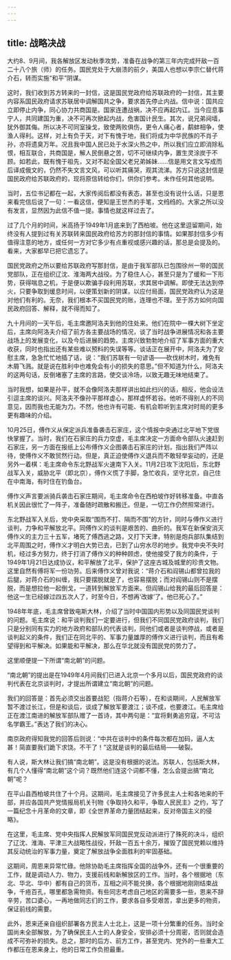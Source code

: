 ```yaml
---
---
---
```

title: 战略决战
---





大约8、9月间，我各解放区发动秋季攻势，准备在战争的第三年内完成歼敌一百二十八个旅（师）的任务。国民党处于大崩溃的前夕，美国人也想以李宗仁替代蒋介石，转而实施“和平”阴谋。

这时，我们收到苏方转来的一封信，这是国民党政府给苏联政府的一封信，其主要内容系国民政府请求苏联居中调解国共之争，要求首先停止内战。信中说：国共应立即停止内争，同心协力共商国是。国家连遭战祸，决不应再起内讧。当今应息事宁人，共同建国为重，决不可再次掀起内战，危害国计民生。其次，说兄弟阋墙，犹外御其侮。所以决不可同室操戈，致使两败俱伤，更令人痛心者，鹬蚌相争，使渔人得利。这样，对上有负于天，对下有愧于地，我们将成为中华民族的不肖子孙，亦将遗臭万年。况且我中国人民已处于水深火热之中，所以我们应立即消除私恨，相互联合，共商国是，解人民倒悬之苦，切不可继续内争，置生灵涂炭于不顾。如若此，既有愧于祖先，又对不起全国父老兄弟姊妹……信是用文言文写成而后译成俄文的，仍然不失文言文风，可以听其痛哭，观其流涕。苏方只说这封信是国民政府给苏联政府的，现将原信转给你们，供你们参考。未作任何其他说明。

当时，五位书记都在一起，大家传阅后都没有表态，甚至也没有说什么话，只是恩来看完信后说了一句：一看这信，便知是王世杰的手笔，文绉绉的。大家之所以没有发言，显然因为此信不值一提。事情也就这样过去了。

过了几个月的时间，米高扬于1949年1月底来到了西柏坡。他在这里逗留期间，始终没有人提到过有关苏联转来国民政府给苏方的那封信的事情。如果那封信多少有值得注意的地方，或任何一方对它多少有点重视或感兴趣的话，那总是会提及的。看来，大家都早已把它遗忘了。

国民党政府之所以要给苏联政府写那封信，是由于我军部队已包围徐州一带的国民党部队，正在组织辽沈、淮海两大战役。为了稳住人心，甚至只是为了缓和一下形势，获得喘息之机，于是便以欺骗手段利用苏联，求其居中调解。即使无法达到停火，只要争取到缓息时间，以便策划新的阴谋，以应付局面，国民党政府认为这是对他们有利的。无奈，我们根本不买国民党的账，连理也不理。至于苏方如何向国民政府回答、解释，就不得而知了。

九十月间的一天午后，毛主席邀阿洛夫到他的住处来。他们在院中一棵大树下坐定后，主席向阿洛夫介绍了前方各主要战场的情况，谈了当时战争进展情况和各主要战场上的发展变化，以及今后进展的趋势。主席兴致勃勃地介绍了军事方面的重大收获，同时也指出还有某些难以预料的失误等等。谈话正在展开中，阿洛夫为了安慰主席，急急忙忙地插了话，说：“我们苏联有一句谚语——砍伐树木时，难免有木屑飞溅。就是说在胜利中也难免会有小的损失的意思。”但不知道为什么，阿洛夫的这两句话，反倒堵塞了主席的言路，使交谈冷场，以致无趣无味地结束了。

当时我想，如果是孙平，就不会像阿洛夫那样讲出如此扫兴的话，相反，他会设法引逗主席的谈兴。阿洛夫不像孙平那样虚心，那样虚怀若谷。他听不得别人的不同意见，因而我也无能为力。不然，他也许有可能、有机会聆听到主席对时局的更多更有趣味的介绍。

10月25日，傅作义从保定派兵准备袭击石家庄，这个情报中央通过北平地下党很快掌握了。当时，我们在石家庄的兵力空虚，毛主席决定一方面命令部队火速赶到石家庄，另一方面在报纸上公布傅作义企图袭击石家庄的计划，指出我们严阵以待，使傅作义不敢贸然行动。但是，真正迫使傅作义退兵而不敢轻举妄动的，还是另外一着棋：毛主席命令东北野战军火速南下入关。11月2日攻下沈阳后，东北野战军入关，威胁北平（即北京），傅作义慌了手脚，急忙收兵，坚守北京，自己住在中南海，有时住在钓鱼台。

傅作义声言要派骑兵袭击石家庄期间，毛主席命令在西柏坡作好转移准备。中直各机关因此很忙了一阵子，准备随时疏散和搬迁。但是，一切工作仍然照常进行。

东北野战军入关后，党中央采取“围而不打、隔而不围”的方针，同时与傅作义进行谈判，力争和平解放北平。同傅作义的谈判是艰苦的、曲折的。我军在新保安消灭傅作义的主力三十五军，堵死了傅西逃之路，又打下天津，特别是炮兵部队集结到北平周围之时，傅作义才明白大势已去，已到了山穷水尽的地步。我党中央不失时机，经过多方努力，终于打消了傅作义的种种顾虑，使他接受了我方的条件，于1949年1月21日达成协议，和平解放了北平，保护了这座古城及城里的珍贵文物。这里自然有傅将军一份功劳。后来傅作义曾对我说：“蒋介石和阎锡山都曾拉我的后腿，对蒋介石的纠缠，我只要摆脱就是了，也容易摆脱；而对阎锡山则不是摆脱，而是想拉他一起倒戈，一道转到解放军方面来。但阎锡山给我的最后回答是：他这一生已经嫁过四五次人了，时至今日，不想再‘改嫁’了。他已死心了。”

1948年年底，毛主席曾致电斯大林，介绍了当时中国国内形势以及同国民党谈判的问题。毛主席说：和平谈判我们一定要进行，但我们不同国民党政府谈判，我们只是分别同有实力的地方政府和部队的代表谈判，同他们或者是谈判停战，或者是谈判起义的条件，我们正在同北平的、军事力量雄厚的傅作义进行谈判，而且有希望得到和平解决。如果能和平解决，那么在华北就没有国民党的势力了。

这里顺便提一下所谓“南北朝”的问题。

“南北朝”的提出是在1949年4月间我们已进入北京一个多月以后，国民党政府的谈判代表在北京谈判时，才提出所谓建立“南北朝”的问题。

我们的回答是：首先必须交出首要战犯（指蒋介石等），在和谈期间，人民解放军暂不渡过长江，但是和谈后，谈成了解放军要渡江；谈不成，也要渡江。毛主席给正在渡江南进的解放军部队赠了一首诗，其中两句是：“宜将剩勇追穷寇，不可沽名学霸王。”表达了我们的决心。

南京政府得知我党的回答后则说：“中共在谈判中的条件每次都在加码，逼人太甚！简直要我们跪下求饶。不干了！”这就是谈判的最后结局——破裂。

有人说，斯大林让我们搞“南北朝”。这是没有根据的说法。苏联人，包括斯大林，有几个人懂得“南北朝”这个词？既然他们连这个词都不懂，怎么会提出搞“南北朝”呢？

在平山县西柏坡共住了十个月。这期间，毛主席接见了许多民主人士和各地来的干部，并应各国共产党情报局机关刊物《争取持久和平，争取人民民主》之约，写了一篇纪念十月革命的文章，即《全世界革命力量团结起来，反对帝国主义的侵略》。

在这里，毛主席、党中央指挥人民解放军同国民党反动派进行了殊死的决斗，组织了辽沈、淮海、平津三大战略性战役，歼敌一百五十余万，摧毁了国民党赖以维持其反动统治的军事力量，奠定了解放战争全面胜利的牢固基础。

这期间，周恩来异常忙碌。他除协助毛主席指挥全国的战争外，还有一个很重要的工作，就是调动人力、物力，支援前线和新解放区的工作。当时，各个根据地（东北、华北、华中）都有自己的货币，互相之间不能兑换，各个根据地刚刚结束战争，千疮百孔，哪里都急需物资。有些同志考虑自己地区的需要多一些，恩来不辞辛劳，苦口婆心，一再地做同志们的工作，要求各自多受艰苦，拿出更多的物资，保证前线的需要。

此外，恩来还亲自组织部署各方民主人士北上，这是一项十分繁重的任务。当时全国尚未全部解放，为了确保民主人士的人身安全，安排必须十分周密，否则就会造成不可弥补的损失。总之，那时的后方、前方工作，甚至党内、党外的一些重大工作都压在恩来身上，他的日常工作负担最重。